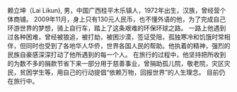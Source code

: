 {{unreferenced|time=2013-05-05T04:02:08+00:00}}
赖立坤（Lai Likun), 男，中国广西桂平木乐镇人，1972年出生，汉族，曾经营个体商铺。
2009年11月，身上只有130元人民币，也不懂外语的他，为了完成自己环游世界的梦想，骑上自行车，踏上了这条艰难的环保环球之路。
一路上他遇到过各种困难，曾经被狼追，被打劫，被困沙漠，签证受阻，孤独寒冷和饥饿时常相伴，但同时也受到了各地华人华侨，世界各国人民的帮助。他执着的精神，强烈的民族自豪感深深打动了他所遇到的每一个人。
在旅行的过程中，他坚持把所收到的为数不多的捐款节省下来一部分用于慈善事业，曾捐助孤儿院，敬老院，灾区灾民，贫困学生等，用自己的行动提倡“依赖万物，回报世界”的人生理念。
目前仍在旅行中。